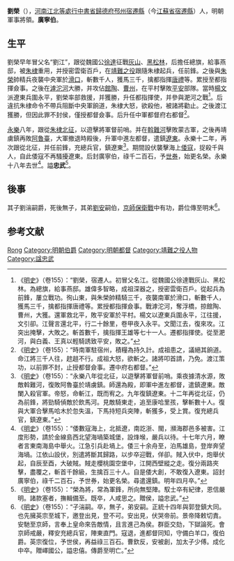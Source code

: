 {{Otheruses|other=名为刘荣的其他人物|劉榮}}
{{Otheruses|other=名为刘忠武的其他人物|刘忠武}}

'''劉榮'''（{{bd|1360年||1420年|catIdx=}}），[[河南江北等處行中書省|河南江北等處行中書省]][[歸德府|歸德府]][[邳州|邳州]][[宿遷縣|宿遷縣]]（今[[江蘇省|江蘇省]][[宿遷縣|宿遷縣]]）人，明朝軍事將領。'''廣寧伯'''。

== 生平 ==
劉榮早年冒父名“劉江”，跟從魏國公[[徐達|徐達]]征戰[[灰山|灰山]]、[[黑松林|黑松林]]，后擔任總旗，給事燕邸，被[[朱棣|朱棣]]重用，并授密雲衛百戶，在[[靖難之役|靖難之役]]跟隨朱棣起兵，任前鋒。之後與[[朱荣_(明朝将领)|朱榮]]帥精兵夜襲中央軍於[[滑口|滑口]]，斬數千人，獲馬三千，擒都指揮[[唐禮|唐禮]]等。累授至都指揮僉事。之後在[[滹沱河|滹沱河]]大勝，并攻佔[[館陶|館陶]]、[[曹州|曹州]]，在平村擊敗[[平安|平安]]部隊。當時[[楊文|楊文]]派遼東兵圍永平，劉榮率部救援，并獲勝，升任都指揮使，并參與淝河之戰<ref>《[[明史|明史]]》（卷155）：“劉榮，宿遷人。初冒父名江。從魏國公徐達戰灰山、黑松林。為總旗，給事燕邸。雄偉多智略，成祖深器之，授密雲衛百戶。從起兵為前鋒，屢立戰功。徇山東，與朱榮帥精騎三千，夜襲南軍於滑口，斬數千人，獲馬三千，擒都指揮唐禮等。累授都指揮僉事。戰滹沱河，奪浮橋，掠館陶、曹州，大獲。還軍救北平，敗平安軍於平村。楊文以遼東兵圍永平，江往援，文引卻。江聲言還北平，行二十餘里，卷甲夜入永平。文聞江去，復來攻。江突出掩擊，大敗之。斬首數千，擒指揮王雄等七十一人。遷都指揮使。從至淝河，與白義、王真以輕騎誘致平安，敗之。”</ref>。后違抗朱棣命令不帶兵阻斷中央軍餉道，朱棣大怒，欲殺他，被諸將勸止。之後渡江獲勝，但因此罪不封侯，僅授都督僉事。后升任中軍都督府右都督<ref>《[[明史|明史]]》（卷155）：“時南軍駐宿州，積糧為持久計。成祖患之，議絕其餉道。命江將三千人往，趑趄不行。成祖大怒，欲斬之。諸將叩首請，乃免。渡江策功，以前罪不封，止授都督僉事。遷中府右都督。”</ref>。

[[永樂|永樂]]八年，跟從[[朱棣北征|朱棣北征]]，以遊擊將軍督前哨。并在[[斡難河|斡難河]]擊敗蒙古軍，之後再靖虜鎮再敗[[阿魯臺|阿魯臺]]，大軍撤退時殿後，升軍中進左都督，遣鎮[[遼東|遼東]]。永樂十二年，再次跟從北征，并任前鋒，充總兵官，鎮遼東<ref>《[[明史|明史]]》（卷155）：“永樂八年從北征，以遊擊將軍督前哨。乘夜據清水源，敗敵斡難河，復敗阿魯臺於靖虜鎮。師還為殿，即軍中進左都督，遣鎮遼東。敵闌入殺官軍。帝怒，命斬江，既而宥之。九年復鎮遼東。十二年再從北征，仍為前鋒，將勁騎偵敵於飲馬河。見敵騎東走，追至康哈里孩，擊斬數十人。復與大軍合擊馬哈木於忽失溫，下馬持短兵突陣，斬獲多，受上賞。復充總兵官，鎮遼東。”</ref>。期間設伏襲擊海上[[倭寇|倭寇]]，捉殺千與人，自此倭寇不再騷擾遼東。后封廣寧伯，祿千二百石，予[[世券|世券]]，始更名榮。永樂十八年去世<ref>《[[明史|明史]]》（卷155）：“倭數寇海上，北抵遼，南訖浙、閩，瀕海郡邑多被害。江度形勢，請於金線島西北望海堝築城堡，設烽堠，嚴兵以待。十七年六月，瞭者言東南海島中舉火。江急引兵赴堝上。倭三十余舟至，泊馬雄島，登岸奔望海堝。江依山設伏，別遣將斷其歸路，以步卒迎戰，佯卻。賊入伏中，炮舉伏起，自辰至酉，大破賊。賊走櫻桃園空堡中，江開西壁縱之走。復分兩路夾擊，盡覆之，斬首千餘級，生擒百三十人。自是倭大創，不敢復入遼東。詔封廣寧伯，祿千二百石，予世券，始更名榮。尋遣還鎮。明年四月卒。”</ref>。謚'''忠武'''<ref>《[[明史|明史]]》（卷155）：“榮為將，常為軍鋒，所向無堅陣。馭士卒有紀律，恩信嚴明。諸款塞者，撫輯備至。既卒，人咸思之。贈侯，謚忠武。”</ref>。

== 後事 ==
其子劉湍嗣爵，死後無子，其弟[[劉安_(明將領)|劉安]]嗣伯，[[京師保衛戰|京師保衛戰]]中有功，爵位傳至明末<ref>《[[明史|明史]]》（卷155）：“子湍嗣。卒，無子，弟安嗣。正統十四年與郭登鎮大同。也先擁英宗至城下，邀登出見，登不可。安出見，伏哭帝前。景帝降敕切責。安馳至京師，言奉上皇命來告敵情，且言進己為侯。群臣交劾，下獄論死。會京師戒嚴，釋安充總兵官，陣東直門。寇退，進都督同知，守備白羊口，復伯爵。英宗復位，予世侯，再益祿三百石。曹欽反，安被創，加太子少傅。成化中卒。贈嶧國公，謚忠僖。傳爵至明亡。”</ref>。

== 参考文献 ==
{{wikisource|明史/卷155}}
{{reflist}}

{{Authority control}}
{{DEFAULTSORT:Liu刘}}
[[Category:刘姓|Rong]]
[[Category:明朝伯爵|Category:明朝伯爵]]
[[Category:明朝都督|Category:明朝都督]]
[[Category:靖難之役人物|Category:靖難之役人物]]
[[Category:諡忠武|Category:諡忠武]]